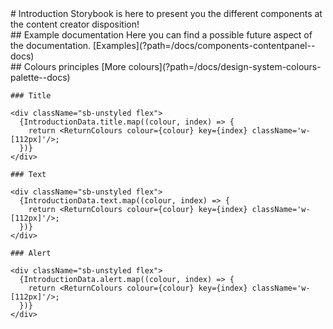 
<Meta title="Introduction" />
<div className="sb-container">
  <div className="sb-section-title">
    # Introduction 
    Storybook is here to present you the different components at the content creator disposition!
  </div>
  <div className="sb-section-title">
    ## Example documentation
    Here you can find a possible future aspect of the documentation. [Examples](?path=/docs/components-contentpanel--docs)
    </div>
  <div className="sb-section-title">
    ## Colours principles 
    [More colours](?path=/docs/design-system-colours-palette--docs)
    </div>

    ### Title

    <div className="sb-unstyled flex">
      {IntroductionData.title.map((colour, index) => {
        return <ReturnColours colour={colour} key={index} className='w-[112px]'/>;
      })}
    </div>

    ### Text

    <div className="sb-unstyled flex">
      {IntroductionData.text.map((colour, index) => {
        return <ReturnColours colour={colour} key={index} className='w-[112px]'/>;
      })}
    </div>

    ### Alert

    <div className="sb-unstyled flex">
      {IntroductionData.alert.map((colour, index) => {
        return <ReturnColours colour={colour} key={index} className='w-[112px]'/>;
      })}
    </div>

  </div>
